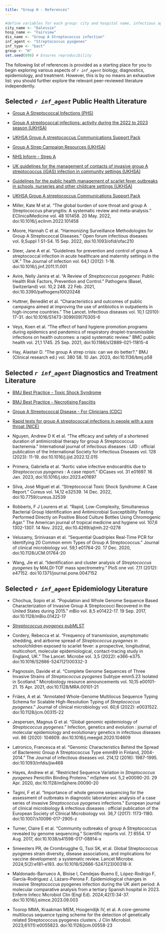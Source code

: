 ```yaml
---
title: "Group H - References"
---
```


```r

#define variables for each group: city and hospital name, infectious agent and disease, group letter
city_name <- "Dalessie"
hosp_name <- "Fairview"
dis_name <- "Group A Streptococcus infection"
inf_agent <- "Streptococcus pyogenes"
inf_type <- "bact"
group <- "H"
set.seed(890) # Ensures reproducibility
```

::: callout-tip
The following list of references is provided as a starting place for you to begin exploring various aspects of *`r inf_agent`* biology, diagnostics, epidemiology, and treatment. However, this is by no means an exhaustive list: you should further explore the relevant peer-reviewed literature independently.  
:::

::: panel-tabset

## Selected *`r inf_agent`* Public Health Literature {.unnumbered}

* [Group A Streptococcal Infections (PHS)](https://www.hps.scot.nhs.uk/a-to-z-of-topics/streptococcal-infections/group-a-streptococcal-infections/)

* [Group A streptococcal infections: activity during the 2022 to 2023 season (UKHSA)](https://www.gov.uk/government/publications/group-a-streptococcal-infections-activity-during-the-2022-to-2023-season)

* [UKHSA Group A streptococcus Communications Support Pack](https://www.nenc-healthiertogether.nhs.uk/application/files/8516/7033/9986/UKHSA_iGAS_stakeholder_communications_support_pack_v_1.2.pdf)

* [Group A Strep Campaign Resources (UKHSA)](https://campaignresources.dhsc.gov.uk/campaigns/group-a-strep/)

* [NHS Inform - Strep A](https://www.nhsinform.scot/illnesses-and-conditions/infections-and-poisoning/streptococcus-a-strep-a/)

* [UK guidelines for the management of contacts of invasive group A streptococcus (iGAS) infection in community settings (UKHSA)](https://assets.publishing.service.gov.uk/government/uploads/system/uploads/attachment_data/file/1124985/management-of-contacts-of-invasive-group-a-streptococcus.pdf)

* [Guidelines for the public health management of scarlet fever outbreaks in schools, nurseries and other childcare settings (UKHSA)](https://assets.publishing.service.gov.uk/government/uploads/system/uploads/attachment_data/file/1131109/guidelines-for-public-health-management-scarlet-fever-outbreaks-january-2023_.pdf)

* [UKHSA Group A streptococcus Communications Support Pack](https://www.nenc-healthiertogether.nhs.uk/application/files/8516/7033/9986/UKHSA_iGAS_stakeholder_communications_support_pack_v_1.2.pdf)

* Miller, Kate M et al. “The global burden of sore throat and group A Streptococcus pharyngitis: A systematic review and meta-analysis.” EClinicalMedicine vol. 48 101458. 20 May. 2022, doi:10.1016/j.eclinm.2022.101458

* Moore, Hannah C et al. “Harmonizing Surveillance Methodologies for Group A Streptococcal Diseases.” Open forum infectious diseases vol. 9,Suppl 1 S1-S4. 15 Sep. 2022, doi:10.1093/ofid/ofac210

* Steer, Jane A et al. “Guidelines for prevention and control of group A streptococcal infection in acute healthcare and maternity settings in the UK.” The Journal of infection vol. 64,1 (2012): 1-18. doi:10.1016/j.jinf.2011.11.001

* Avire, Nelly Janira et al. “A Review of <i>Streptococcus pyogenes</i>: Public Health Risk Factors, Prevention and Control.” Pathogens (Basel, Switzerland) vol. 10,2 248. 22 Feb. 2021, doi:10.3390/pathogens10020248

* Huttner, Benedikt et al. “Characteristics and outcomes of public campaigns aimed at improving the use of antibiotics in outpatients in high-income countries.” The Lancet. Infectious diseases vol. 10,1 (2010): 17-31. doi:10.1016/S1473-3099(09)70305-6

* Veys, Koen et al. “The effect of hand hygiene promotion programs during epidemics and pandemics of respiratory droplet-transmissible infections on health outcomes: a rapid systematic review.” BMC public health vol. 21,1 1745. 25 Sep. 2021, doi:10.1186/s12889-021-11815-4

* Hay, Alastair D. “The group A strep crisis: can we do better?.” BMJ (Clinical research ed.) vol. 380 58. 10 Jan. 2023, doi:10.1136/bmj.p58


## Selected *`r inf_agent`* Diagnostics and Treatment Literature {.unnumbered}

* [BMJ Best Practice - Toxic Shock Syndrome](https://bestpractice.bmj.com/topics/en-gb/329)

* [BMJ Best Practice - Necrotising Fasciitis](https://bestpractice.bmj.com/topics/en-gb/3000241)

* [Group A Streptococcal Disease - For Clinicians (CDC)](https://www.cdc.gov/groupastrep/diseases-hcp/index.html)

* [Rapid tests for group A streptococcal infections in people with a sore throat (NICE)](https://www.nice.org.uk/guidance/dg38)

* Nguyen, Andrew D K et al. “The efficacy and safety of a shortened duration of antimicrobial therapy for group A Streptococcus bacteremia.” International journal of infectious diseases : IJID : official publication of the International Society for Infectious Diseases vol. 128 (2023): 11-19. doi:10.1016/j.ijid.2022.12.015

* Primera, Gabriella et al. “Aortic valve infective endocarditis due to <i>Streptococcus pyogenes</i> : A case report.” IDCases vol. 31 e01697. 16 Jan. 2023, doi:10.1016/j.idcr.2023.e01697

* Silva, José Miguel et al. “Streptococcal Toxic Shock Syndrome: A Case Report.” Cureus vol. 14,12 e32539. 14 Dec. 2022, doi:10.7759/cureus.32539

* Robberts, F J Lourens et al. “Rapid, Low-Complexity, Simultaneous Bacterial Group Identification and Antimicrobial Susceptibility Testing Performed Directly on Positive Blood Culture Bottles Using Chromogenic Agar.” The American journal of tropical medicine and hygiene vol. 107,6 1302-1307. 14 Nov. 2022, doi:10.4269/ajtmh.22-0278

* Velusamy, Srinivasan et al. “Sequential Quadriplex Real-Time PCR for Identifying 20 Common emm Types of Group A Streptococcus.” Journal of clinical microbiology vol. 59,1 e01764-20. 17 Dec. 2020, doi:10.1128/JCM.01764-20

* Wang, Jie et al. “Identification and cluster analysis of <i>Streptococcus pyogenes</i> by MALDI-TOF mass spectrometry.” PloS one vol. 7,11 (2012): e47152. doi:10.1371/journal.pone.0047152

## Selected *`r inf_agent`* Epidemiology Literature {.unnumbered}

* Chochua, Sopio et al. “Population and Whole Genome Sequence Based Characterization of Invasive Group A Streptococci Recovered in the United States during 2015.” mBio vol. 8,5 e01422-17. 19 Sep. 2017, doi:10.1128/mBio.01422-17

* [<i>Streptococcus pyogenes</i> pubMLST](https://pubmlst.org/organisms/streptococcus-pyogenes)

* Cordery, Rebecca et al. “Frequency of transmission, asymptomatic shedding, and airborne spread of <i>Streptococcus pyogenes</i> in schoolchildren exposed to scarlet fever: a prospective, longitudinal, multicohort, molecular epidemiological, contact-tracing study in England, UK.” The Lancet. Microbe vol. 3,5 (2022): e366-e375. doi:10.1016/S2666-5247(21)00332-3

* Pagnossin, Davide et al. “Complete Genome Sequences of Three Invasive Strains of <i>Streptococcus pyogenes</i> Subtype emm5.23 Isolated in Scotland.” Microbiology resource announcements vol. 10,15 e00101-21. 15 Apr. 2021, doi:10.1128/MRA.00101-21

* Friães, A et al. “Annotated Whole-Genome Multilocus Sequence Typing Schema for Scalable High-Resolution Typing of <i>Streptococcus pyogenes</i>.” Journal of clinical microbiology vol. 60,6 (2022): e0031522. doi:10.1128/jcm.00315-22

* Jespersen, Magnus G et al. “Global genomic epidemiology of <i>Streptococcus pyogenes</i>.” Infection, genetics and evolution : journal of molecular epidemiology and evolutionary genetics in infectious diseases vol. 86 (2020): 104609. doi:10.1016/j.meegid.2020.104609

* Latronico, Francesca et al. “Genomic Characteristics Behind the Spread of Bacteremic Group A Streptococcus Type emm89 in Finland, 2004-2014.” The Journal of infectious diseases vol. 214,12 (2016): 1987-1995. doi:10.1093/infdis/jiw468

* Hayes, Andrew et al. “Restricted Sequence Variation in <i>Streptococcus pyogenes</i> Penicillin Binding Proteins.” mSphere vol. 5,2 e00090-20. 29 Apr. 2020, doi:10.1128/mSphere.00090-20

* Tagini, F et al. “Importance of whole genome sequencing for the assessment of outbreaks in diagnostic laboratories: analysis of a case series of invasive <i>Streptococcus pyogenes</i> infections.” European journal of clinical microbiology & infectious diseases : official publication of the European Society of Clinical Microbiology vol. 36,7 (2017): 1173-1180. doi:10.1007/s10096-017-2905-z

* Turner, Claire E et al. “Community outbreaks of group A Streptococcus revealed by genome sequencing.” Scientific reports vol. 7,1 8554. 17 Aug. 2017, doi:10.1038/s41598-017-08914-x

* Smeesters PR, de Crombrugghe G, Tsoi SK, et al. Global Streptococcus pyogenes strain diversity, disease associations, and implications for vaccine development: a systematic review. Lancet Microbe. 2024;5(2):e181-e193. doi:10.1016/S2666-5247(23)00318-X

* Maldonado-Barrueco A, Bloise I, Cendejas-Bueno E, López-Rodrigo F, García-Rodríguez J, Lázaro-Perona F. Epidemiological changes in invasive Streptococcus pyogenes infection during the UK alert period: A molecular comparative analysis from a tertiary Spanish hospital in 2023. Enferm Infecc Microbiol Clin (Engl Ed). 2024;42(1):34-37. doi:10.1016/j.eimce.2023.09.003

* Toorop MMA, Kraakman MEM, Hoogendijk IV, et al. A core-genome multilocus sequence typing scheme for the detection of genetically related Streptococcus pyogenes clusters. J Clin Microbiol. 2023;61(11):e0055823. doi:10.1128/jcm.00558-23

::: 
